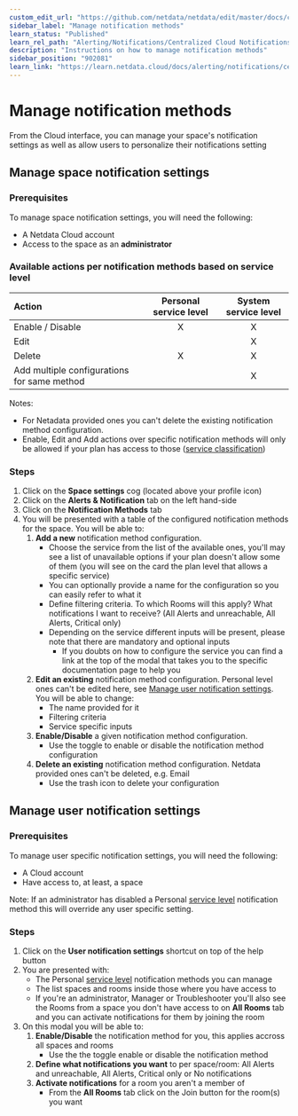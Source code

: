 ```yaml
---
custom_edit_url: "https://github.com/netdata/netdata/edit/master/docs/cloud/alerts-notifications/manage-notification-methods.md"
sidebar_label: "Manage notification methods"
learn_status: "Published"
learn_rel_path: "Alerting/Notifications/Centralized Cloud Notifications"
description: "Instructions on how to manage notification methods"
sidebar_position: "902081"
learn_link: "https://learn.netdata.cloud/docs/alerting/notifications/centralized-cloud-notifications/manage-notification-methods"
---
```


# Manage notification methods

From the Cloud interface, you can manage your space's notification settings as well as allow users to personalize their notifications setting

## Manage space notification settings

### Prerequisites

To manage space notification settings, you will need the following:

- A Netdata Cloud account
- Access to the space as an **administrator**

### Available actions per notification methods based on service level

| **Action** | **Personal service level** | **System service level** |
| :- | :-: | :-: |
| Enable / Disable | X | X |
| Edit | | X | |
| Delete | X | X |
| Add multiple configurations for same method | | X |

Notes:
* For Netadata provided ones you can't delete the existing notification method configuration.
* Enable, Edit and Add actions over specific notification methods will only be allowed if your plan has access to those ([service classification](/docs/alerting/notifications/centralized-cloud-notifications/centralized-cloud-notifications-reference#service-classification))

### Steps

1. Click on the **Space settings** cog (located above your profile icon)
1. Click on the **Alerts & Notification** tab on the left hand-side
1. Click on the **Notification Methods** tab
1. You will be presented with a table of the configured notification methods for the space. You will be able to:
   1. **Add a new** notification method configuration.
      - Choose the service from the list of the available ones, you'll may see a list of unavailable options if your plan doesn't allow some of them (you will see on the
      card the plan level that allows a specific service)
      - You can optionally provide a name for the configuration so you can easily refer to what it
      - Define filtering criteria. To which Rooms will this apply? What notifications I want to receive? (All Alerts and unreachable, All Alerts, Critical only)
      - Depending on the service different inputs will be present, please note that there are mandatory and optional inputs
         - If you doubts on how to configure the service you can find a link at the top of the modal that takes you to the specific documentation page to help you
   1. **Edit an existing** notification method configuration. Personal level ones can't be edited here, see [Manage user notification settings](#manage-user-notification-settings). You will be able to change:
      - The name provided for it
      - Filtering criteria
      - Service specific inputs
   1. **Enable/Disable** a given notification method configuration.
      - Use the toggle to enable or disable the notification method configuration
   1. **Delete an existing** notification method configuration. Netdata provided ones can't be deleted, e.g. Email
      - Use the trash icon to delete your configuration 

## Manage user notification settings

### Prerequisites

To manage user specific notification settings, you will need the following:

- A Cloud account
- Have access to, at least, a space

Note: If an administrator has disabled a Personal [service level](/docs/alerting/notifications/centralized-cloud-notifications/centralized-cloud-notifications-reference#service-level) notification method this will override any user specific setting.

### Steps

1. Click on the **User notification settings** shortcut on top of the help button
1. You are presented with:
   - The Personal [service level](/docs/alerting/notifications/centralized-cloud-notifications/centralized-cloud-notifications-reference#service-level) notification methods you can manage
   - The list spaces and rooms inside those where you have access to
   - If you're an administrator, Manager or Troubleshooter you'll also see the Rooms from a space you don't have access to on **All Rooms** tab and you can activate notifications for them by joining the room
1. On this modal you will be able to:
   1. **Enable/Disable** the notification method for you, this applies accross all spaces and rooms
      - Use the the toggle enable or disable the notification method
   1. **Define what notifications you want** to per space/room: All Alerts and unreachable, All Alerts, Critical only or No notifications
   1. **Activate notifications** for a room you aren't a member of
      - From the **All Rooms** tab click on the Join button for the room(s) you want

